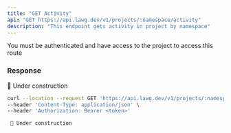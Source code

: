 ```yaml
---
title: "GET Activity"
api: "GET https://api.lawg.dev/v1/projects/:namespace/activity"
description: "This endpoint gets activity in project by namespace"
---
```


<Warning>
  You must be authenticated and have access to the project to access this route
</Warning>

### Response

🚧 Under construction

<RequestExample>

```bash Example Request
curl --location --request GET 'https://api.lawg.dev/v1/projects/:namespace/activity' \
--header 'Content-Type: application/json' \
--header 'Authorization: Bearer <token>'
```

</RequestExample>

<ResponseExample>

```ts
 🚧 Under construction
```

</ResponseExample>
